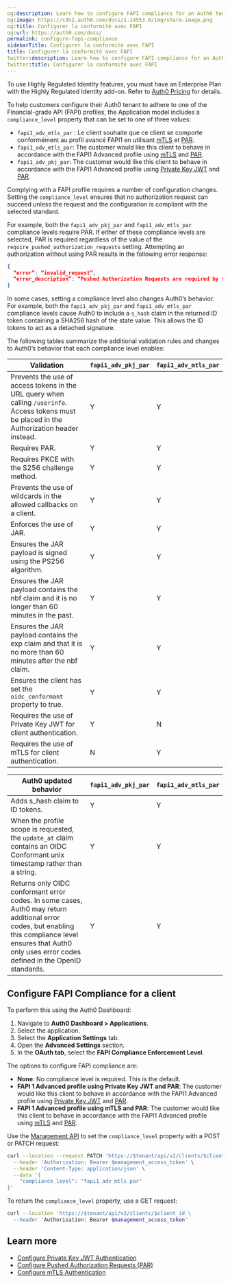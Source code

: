 ```yaml
---
og:description: Learn how to configure FAPI compliance for an Auth0 tenant.
og:image: https://cdn2.auth0.com/docs/1.14553.0/img/share-image.png
og:title: Configurer la conformité avec FAPI
og:url: https://auth0.com/docs/
permalink: configure-fapi-compliance
sidebarTitle: Configurer la conformité avec FAPI
title: Configurer la conformité avec FAPI
twitter:description: Learn how to configure FAPI compliance for an Auth0 tenant.
twitter:title: Configurer la conformité avec FAPI
---
```


<Callout icon="file-lines" color="#0EA5E9" iconType="regular">

To use Highly Regulated Identity features, you must have an Enterprise Plan with the Highly Regulated Identity add-on. Refer to [Auth0 Pricing](https://auth0.com/pricing/) for details.

</Callout>

To help customers configure their Auth0 tenant to adhere to one of the Financial-grade API (FAPI) profiles, the Application model includes a `compliance_level` property that can be set to one of three values:

* `fapi1_adv_mtls_par` : Le client souhaite que ce client se comporte conformément au profil avancé FAPI1 en utilisant [mTLS](/configure-mtls) et [PAR](/configure-par).
* `fapi1_adv_mtls_par`: The customer would like this client to behave in accordance with the FAPI1 Advanced profile using [mTLS](/docs/get-started/applications/configure-mtls) and [PAR](/docs/get-started/applications/configure-par).
* `fapi1_adv_pkj_par`: The customer would like this client to behave in accordance with the FAPI1 Advanced profile using [Private Key JWT](/docs/get-started/applications/configure-private-key-jwt) and [PAR](/docs/get-started/applications/configure-par).

Complying with a FAPI profile requires a number of configuration changes. Setting the `compliance_level` ensures that no authorization request can succeed unless the request and the configuration is compliant with the selected standard.

For example, both the `fapi1_adv_pkj_par` and `fapi1_adv_mtls_par` compliance levels require PAR. If either of these compliance levels are selected, PAR is required regardless of the value of the `require_pushed_authorization_requests` setting. Attempting an authorization without using PAR results in the following error response:

```json lines
{
  “error”: “invalid_request”,
  “error_description”: “Pushed Authorization Requests are required by the configured compliance level” 
}
```






In some cases, setting a compliance level also changes Auth0’s behavior. For example, both the `fapi1_adv_pkj_par` and `fapi1_adv_mtls_par` compliance levels cause Auth0 to include a `s_hash` claim in the returned <Tooltip tip="ID Token: Credential meant for the client itself, rather than for accessing a resource." cta="View Glossary" href="/docs/glossary?term=ID+token">ID token</Tooltip> containing a SHA256 hash of the state value. This allows the ID tokens to act as a detached signature.

The following tables summarize the additional validation rules and changes to Auth0’s behavior that each compliance level enables:

<table class="table"><thead>
<tr>
<th><strong>Validation</strong></th>
<th><code>fapi1_adv_pkj_par</code></th>
<th><code>fapi1_adv_mtls_par</code></th>
</tr>
</thead>
<tbody>
<tr>
<td>Prevents the use of access tokens in the URL query when calling <code>/userinfo</code>. Access tokens must be placed in the Authorization header instead.</td>
<td>Y</td>
<td>Y</td>
</tr>
<tr>
<td>Requires PAR.</td>
<td>Y</td>
<td>Y</td>
</tr>
<tr>
<td>Requires PKCE with the S256 challenge method.</td>
<td>Y</td>
<td>Y</td>
</tr>
<tr>
<td>Prevents the use of wildcards in the allowed callbacks on a client.</td>
<td>Y</td>
<td>Y</td>
</tr>
<tr>
<td>Enforces the use of JAR.</td>
<td>Y</td>
<td>Y</td>
</tr>
<tr>
<td>Ensures the JAR payload is signed using the PS256 algorithm.</td>
<td>Y</td>
<td>Y</td>
</tr>
<tr>
<td>Ensures the JAR payload contains the nbf claim and it is no longer than 60 minutes in the past.</td>
<td>Y</td>
<td>Y</td>
</tr>
<tr>
<td>Ensures the JAR payload contains the exp claim and that it is no more than 60 minutes after the nbf claim.</td>
<td>Y</td>
<td>Y</td>
</tr>
<tr>
<td>Ensures the client has set the <code>oidc_conformant</code> property to true.</td>
<td>Y</td>
<td>Y</td>
</tr>
<tr>
<td>Requires the use of Private Key JWT for client authentication.</td>
<td>Y</td>
<td>N</td>
</tr>
<tr>
<td>Requires the use of mTLS for client authentication.</td>
<td>N</td>
<td>Y</td>
</tr>
</tbody>
</table>

<table class="table"><thead>
<tr>
<th><strong>Auth0 updated behavior</strong></th>
<th><code>fapi1_adv_pkj_par</code></th>
<th><code>fapi1_adv_mtls_par</code></th>
</tr>
</thead>
<tbody>
<tr>
<td>Adds s_hash claim to ID tokens.</td>
<td>Y</td>
<td>Y</td>
</tr>
<tr>
<td>When the profile scope is requested, the <code>update_at</code> claim contains an OIDC Conformant unix timestamp rather than a string.</td>
<td>Y</td>
<td>Y</td>
</tr>
<tr>
<td>Returns only OIDC conformant error codes. In some cases, Auth0 may return additional error codes, but enabling this compliance level ensures that Auth0 only uses error codes defined in the OpenID standards.</td>
<td>Y</td>
<td>Y</td>
</tr>
</tbody>
</table>

## Configure FAPI Compliance for a client

<Tabs><Tab title="Auth0 Dashboard">

To perform this using the Auth0 Dashboard:

1. Navigate to **Auth0 Dashboard > Applications**.
2. Select the application.
3. Select the **Application Settings** tab.
4. Open the **Advanced Settings** section.
5. In the **OAuth tab**, select the **FAPI Compliance Enforcement Level**.

The options to configure FAPI compliance are:

* **None**: No compliance level is required. This is the default.
* **FAPI 1 Advanced profile using Private Key JWT and PAR**: The customer would like this client to behave in accordance with the FAPI1 Advanced profile using [Private Key JWT](/docs/get-started/applications/configure-private-key-jwt) and [PAR](/docs/get-started/applications/configure-par).
* **FAPI 1 Advanced profile using mTLS and PAR**: The customer would like this client to behave in accordance with the FAPI1 Advanced profile using [mTLS](/docs/get-started/applications/configure-mtls) and [PAR](/docs/get-started/applications/configure-par).

</Tab><Tab title="Management API">

Use the [Management API](https://auth0.com/docs/api/management/v2) to set the `compliance_level` property with a POST or PATCH request:

```bash lines
curl --location --request PATCH 'https://$tenant/api/v2/clients/$client_id' \
  --header 'Authorization: Bearer $management_access_token' \
  --header 'Content-Type: application/json' \
  --data '{
    "compliance_level": "fapi1_adv_mtls_par"
}'
```






To return the `compliance_level` property, use a GET request:

```bash lines
curl --location 'https://$tenant/api/v2/clients/$client_id \
  --header 'Authorization: Bearer $management_access_token'
```






</Tab></Tabs>

## Learn more

* [Configure Private Key JWT Authentication](/docs/get-started/applications/configure-private-key-jwt)
* [Configure Pushed Authorization Requests (PAR)](/docs/get-started/applications/configure-par)
* [Configure mTLS Authentication](/docs/get-started/applications/configure-mtls)